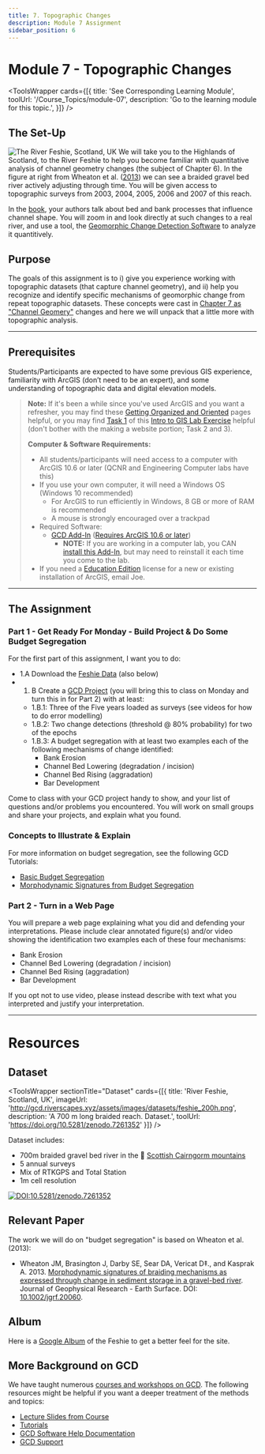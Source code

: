 ```yaml
---
title: 7. Topographic Changes
description: Module 7 Assignment
sidebar_position: 6
---
```




# Module 7 - Topographic Changes

<ToolsWrapper
  cards={[{
    title: 'See Corresponding Learning Module',
    toolUrl: '/Course_Topics/module-07',
    description: 'Go to the learning module for this topic.',
  }]}
/>

## The Set-Up
![The River Feshie, Scotland, UK](https://agupubs.onlinelibrary.wiley.com/cms/asset/0820afd5-68ce-4b79-9cd8-1955fb4cc4fa/jgrf20060-fig-0002-m.png)
We will take you to the Highlands of Scotland, to the River Feshie to help you become  familiar with quantitative analysis of channel geometry changes (the subject of Chapter 6). In the figure at right from Wheaton et al. ([2013](http://doi.org/10.1002/jgrf.20060)) we can see a braided gravel bed river actively adjusting through time. You will be given access to topographic surveys from 2003, 2004, 2005, 2006 and 2007 of this reach. 

In the [book](/syllabus/2021Spring#fyirs--brierley-2013), your authors talk about bed and bank processes that influence channel shape. You will zoom in and look directly at such changes to a real river, and use a tool, the [Geomorphic Change Detection Software](http://gcd.riverscapes.net) to analyze it quantitively. 

## Purpose
The goals of this assignment is to i) give you experience working with topographic datasets (that capture channel geometry), and ii) help you recognize and identify specific mechanisms of geomorphic change from repeat topographic datasets. These concepts were cast in  [Chapter 7 as "Channel Geomery"](https://ebookcentral-proquest-com.dist.lib.usu.edu/lib/usu/reader.action?docID=1032536&ppg=132) changes and here we will unpack that a little more with topographic analysis. 

----------------
## Prerequisites
Students/Participants are expected to have some previous GIS experience, familiarity with ArcGIS (don’t need to be an expert), and some understanding of topographic data and digital elevation models.

> **Note:** If it's been a while since you've used ArcGIS and you want a refresher, you may find these [Getting Organized and Oriented](http://gis.joewheaton.org/assignments/labs/lab01/getting-organized-and-oriented) pages helpful, or you may find [Task 1](http://gis.joewheaton.org/assignments/labs/lab01/task-1---build-map) of this [Intro to GIS Lab Exercise](http://gis.joewheaton.org/assignments/labs/lab01) helpful (don't bother with the making a website portion; Task 2 and 3).
>
> **Computer & Software Requirements:**
>
> - All students/participants will need access to a computer with ArcGIS 10.6 or later (QCNR and Engineering Computer labs have this)
> - If you use your own computer, it will need a Windows OS (Windows 10 recommended)
>   - For ArcGIS to run efficiently in Windows, 8 GB or more of RAM is recommended
>   - A mouse is strongly encouraged over a trackpad
> - Required Software:
>   - [GCD Add-In](http://gcd.riverscapes.xyz/Download/) ([Requires ArcGIS 10.6 or later](http://gcd.riverscapes.xyz/Download/about))
>     - **NOTE:** If you are working in a computer lab, you CAN [install this Add-In](http://gcd.riverscapes.xyz/Download/install), but may need to reinstall it each time you come to the lab.
> - If you need a [Education Edition](http://esri.com/educationedition/) license for a new or existing installation of ArcGIS, email Joe.

-----------
## The Assignment

### Part 1 - Get Ready For Monday - Build Project & Do Some Budget Segregation

For the first part of this assignment, I want you to do:
- 1.A Download the [Feshie Data](http://gcd.riverscapes.xyz/Tutorials/example-data-sets) (also below)
- 1. B Create a [GCD Project](http://gcd.riverscapes.xyz/Concepts/projects) (you will bring this to class on Monday and turn this in for Part 2) with at least:
  -  1.B.1: Three of the Five years loaded as surveys (see videos for how to do error modelling)
  - 1.B.2: Two change detections (threshold @ 80% probability) for two of the epochs 
  - 1.B.3: A budget segregation with at least two examples each of the following mechanisms of change identified:
    - Bank Erosion 
    - Channel Bed Lowering (degradation / incision)
    - Channel Bed Rising (aggradation)
    - Bar Development 

Come to class with your GCD project handy to show, and your list of questions and/or problems you encountered. You will work on small groups and share your projects, and explain what you found. 

### Concepts to Illustrate & Explain


<YouTubeEmbed embedId="QXEC1CGKA_8" caption="Building your GCD Project. In this tutorial, I show you how to get through 1.B.1 and 1.B.2 above." />

<YouTubeEmbed embedId="zEka703CiH8" caption="Doing Budget Segregation. In this tutorial, I show you how to get through 1.B.3 above." />


For more information on budget segregation, see the following GCD Tutorials:
- [Basic Budget Segregation](http://gcd.riverscapes.xyz/Tutorials/GeomorphicInterpretation/simple-budget-segregation)
- [Morphodynamic Signatures from Budget Segregation](http://gcd.riverscapes.xyz/Tutorials/GeomorphicInterpretation/morphodynamic-signatures-from-budget-segeregation)


### Part 2 - Turn in a Web Page
You will prepare a web page explaining what you did and defending your interpretations. Please include clear annotated figure(s) and/or video showing the identification two examples each of these four mechanisms:

- Bank Erosion 
- Channel Bed Lowering (degradation / incision)
- Channel Bed Rising (aggradation)
- Bar Development 

If you opt not to use video, please instead describe with text what you interpreted and justify your interpretation. 

  


-------
# Resources

## Dataset

<ToolsWrapper
  sectionTitle="Dataset"
  cards={[{
    title: 'River Feshie, Scotland, UK',
    imageUrl: 'http://gcd.riverscapes.xyz/assets/images/datasets/feshie_200h.png',
    description: 'A 700 m long braided reach. Dataset.',
    toolUrl: 'https://doi.org/10.5281/zenodo.7261352'
  }]}
/>

Dataset includes:
- 700m braided gravel bed river in the 📍 [Scottish Cairngorm mountains](https://www.google.com/maps/place/57%C2%B000'41.4%22N+3%C2%B054'16.1%22W/@57.0099348,-3.9000104,6821m/data=!3m1!1e3!4m5!3m4!1s0x0:0x0!8m2!3d57.01149!4d-3.90446)
- 5 annual surveys
- Mix of RTKGPS and Total Station
- 1m cell resolution

[![DOI:10.5281/zenodo.7261352](https://zenodo.org/badge/DOI/10.5281/zenodo.7261352.svg)](https://doi.org/10.5281/zenodo.7261352)


## Relevant Paper
The work we will do on "budget segregation" is based on Wheaton et al. (2013):
- Wheaton JM, Brasington J, Darby SE, Sear DA, Vericat D‡., and Kasprak A. 2013. [Morphodynamic signatures of braiding mechanisms as expressed through change in sediment storage in a gravel-bed river](http://doi.org/10.1002/jgrf.20060). Journal of Geophysical Research - Earth Surface. DOI: [10.1002/jgrf.20060](http://doi.org/10.1002/jgrf.20060).

## Album
Here is a [Google Album](https://photos.app.goo.gl/QWfkPqTH5PvBVdk38) of the Feshie to get a better feel for the site. 

## More Background on GCD



We have taught numerous [courses and workshops on GCD](http://gcd.riverscapes.xyz/Workshops/). The following resources might be helpful if you want a deeper treatment of the methods and topics:
- [Lecture Slides from Course](http://gcd.riverscapes.xyz/Workshops/2019/wats5150/topics)
- [Tutorials](http://gcd.riverscapes.xyz/Tutorials/)
- [GCD Software Help Documentation](http://gcd.riverscapes.xyz/Help/)
- [GCD Support](http://gcd.riverscapes.xyz/support)
